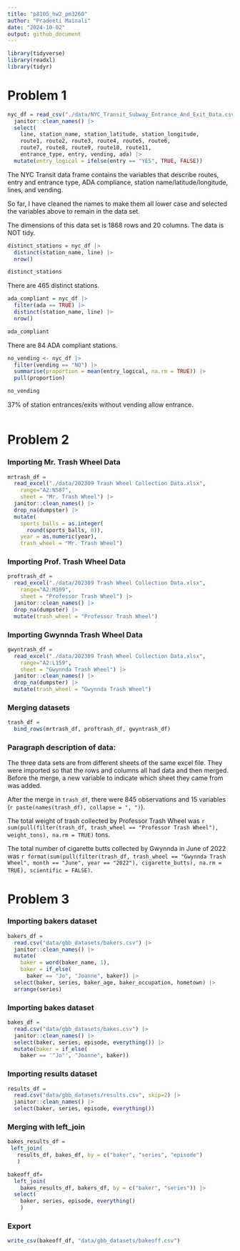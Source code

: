 ```yaml
---
title: "p8105_hw2_pm3260"
author: "Pradeeti Mainali"
date: "2024-10-02"
output: github_document
---
```


```r
library(tidyverse)
library(readxl)
library(tidyr)
```

# Problem 1

```r
nyc_df = read_csv("./data/NYC_Transit_Subway_Entrance_And_Exit_Data.csv") |>
  janitor::clean_names() |>
  select(
    line, station_name, station_latitude, station_longitude,
    route1, route2, route3, route4, route5, route6, 
    route7, route8, route9, route10, route11, 
    entrance_type, entry, vending, ada) |>
  mutate(entry_logical = ifelse(entry == "YES", TRUE, FALSE))
```

The NYC Transit data frame contains the variables that describe routes, entry and entrance type, ADA compliance, station name/latitude/longitude, lines, and vending. 

So far, I have cleaned the names to make them all lower case and selected the variables above to remain in the data set.

The dimensions of this data set is 1868 rows and 20 columns. The data is NOT tidy. 

```r
distinct_stations = nyc_df |>
  distinct(station_name, line) |>
  nrow()

distinct_stations
```

There are 465 distinct stations. 

```r
ada_compliant = nyc_df |>
  filter(ada == TRUE) |>
  distinct(station_name, line) |>
  nrow()

ada_compliant
```

There are 84 ADA compliant stations.

```r
no_vending <- nyc_df |>
  filter(vending == "NO") |>
  summarise(proportion = mean(entry_logical, na.rm = TRUE)) |>
  pull(proportion)

no_vending
```

37% of station entrances/exits without vending allow entrance.

```r
```

# Problem 2

### Importing Mr. Trash Wheel Data

```r
mrtrash_df = 
  read_excel("./data/202309 Trash Wheel Collection Data.xlsx", 
    range="A2:N587", 
    sheet = "Mr. Trash Wheel") |>
  janitor::clean_names() |>
  drop_na(dumpster) |>
  mutate(
    sports_balls = as.integer(
      round(sports_balls, 0)),
    year = as.numeric(year),
    trash_wheel = "Mr. Trash Wheel")
```

### Importing Prof. Trash Wheel Data

```r
proftrash_df = 
  read_excel("./data/202309 Trash Wheel Collection Data.xlsx", 
    range="A2:M109", 
    sheet = "Professor Trash Wheel") |>
  janitor::clean_names() |>
  drop_na(dumpster) |>
  mutate(trash_wheel = "Professor Trash Wheel")


```

### Importing Gwynnda Trash Wheel Data

```r
gwyntrash_df = 
  read_excel("./data/202309 Trash Wheel Collection Data.xlsx", 
    range="A2:L159", 
    sheet = "Gwynnda Trash Wheel") |>
  janitor::clean_names() |>
  drop_na(dumpster) |>
  mutate(trash_wheel = "Gwynnda Trash Wheel")

```

### Merging datasets 

```r
trash_df =
  bind_rows(mrtrash_df, proftrash_df, gwyntrash_df)
```

### Paragraph description of data:

The three data sets are from different sheets of the same excel file. They were imported so that the rows and columns all had data and then merged. Before the merge, a new variable to indicate which sheet they came from was added. 

After the merge in `trash_df`, there were 845 observations and 15 variables (`r paste(names(trash_df), collapse = ", ")`). 

The total weight of trash collected by Professor Trash Wheel was `r sum(pull(filter(trash_df, trash_wheel == "Professor Trash Wheel"), weight_tons), na.rm = TRUE)` tons. 

The total number of cigarette butts collected by Gwynnda in June of 2022 was `r format(sum(pull(filter(trash_df, trash_wheel == "Gwynnda Trash Wheel", month == "June", year == "2022"), cigarette_butts), na.rm = TRUE), scientific = FALSE)`.

# Problem 3

### Importing bakers dataset

```r
bakers_df = 
  read.csv("data/gbb_datasets/bakers.csv") |>
  janitor::clean_names() |>
  mutate(
    baker = word(baker_name, 1),
    baker = if_else(
      baker == "Jo", "Joanne", baker)) |>
  select(baker, series, baker_age, baker_occupation, hometown) |>
  arrange(series)
```

### Importing bakes dataset

```r
bakes_df = 
  read.csv("data/gbb_datasets/bakes.csv") |>
  janitor::clean_names() |>
  select(baker, series, episode, everything()) |>
  mutate(baker = if_else(
    baker == '"Jo"', "Joanne", baker))
```

### Importing results dataset

```r
results_df = 
  read.csv("data/gbb_datasets/results.csv", skip=2) |>
  janitor::clean_names() |>
  select(baker, series, episode, everything())

```

### Merging with left_join

```r
bakes_results_df = 
 left_join(
   results_df, bakes_df, by = c("baker", "series", "episode")
   )

bakeoff_df=
  left_join(
    bakes_results_df, bakers_df, by = c("baker", "series")) |>
  select(
    baker, series, episode, everything()
    )
```

### Export

```r
write_csv(bakeoff_df, "data/gbb_datasets/bakeoff.csv")
```


